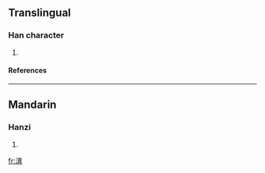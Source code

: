 ==Translingual==
===Han character===
{{Han char|rn=85|rad=水|as=12|sn=15|four=3618<sub>1</sub>|canj=水田廿金 (EWTC)}}
# {{defn|Han|sort=水12}}
====References====
{{Han ref|kx=0650.070|dkj=18265|hdz=31723.040|uh=6F69|ud=28521|bh=E65B|bd=58971}}

----
==Mandarin==
===Hanzi===
{{cmn-hanzi|pin=[[yì]] ([[yi4]])|wg=i<sup>4</sup>}}
# {{defn|Mandarin}}

[[fr:潩]]